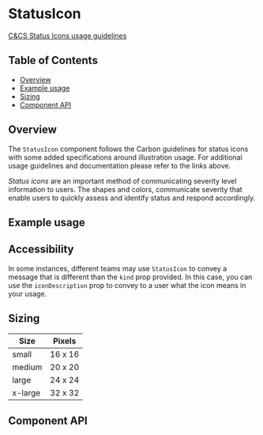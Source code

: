 
# StatusIcon

[C&CS Status Icons usage guidelines](https://pages.github.ibm.com/cdai-design/pal/patterns/status-icons/)

## Table of Contents

- [Overview](#overview)
- [Example usage](#example-usage)
- [Sizing](#sizing)
- [Component API](#component-api)

## Overview

The `StatusIcon` component follows the Carbon guidelines for status icons with
some added specifications around illustration usage. For additional usage
guidelines and documentation please refer to the links above.

_Status icons_ are an important method of communicating severity level
information to users. The shapes and colors, communicate severity that enable
users to quickly assess and identify status and respond accordingly.

## Example usage

<Preview>
  <Story id={getStorybookSlug(pkg, null, StatusIcon.displayName, 'default')} />
</Preview>

## Accessibility

In some instances, different teams may use `StatusIcon` to convey a message that
is different than the `kind` prop provided. In this case, you can use the
`iconDescription` prop to convey to a user what the icon means in your usage.

## Sizing

| Size    | Pixels  |
| ------- | ------- |
| small   | 16 x 16 |
| medium  | 20 x 20 |
| large   | 24 x 24 |
| x-large | 32 x 32 |

## Component API

<Props />
